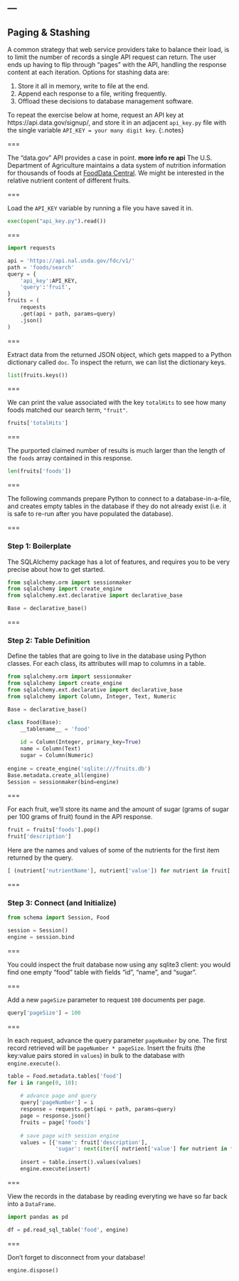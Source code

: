 ---
---

## Paging & Stashing

A common strategy that web service providers take to balance their
load, is to limit the number of records a single API request can
return. The user ends up having to flip through "pages" with the API,
handling the response content at each iteration. Options for stashing
data are:

1. Store it all in memory, write to file at the end.
1. Append each response to a file, writing frequently.
1. Offload these decisions to database management software.

To repeat the exercise below at home, request an API key at
https://api.data.gov/signup/, and store it in an adjacent `api_key.py`
file with the single variable `API_KEY = your many digit key`.
{:.notes}

===

The "data.gov" API provides a case in point. **more info re api** 
The U.S. Department of Agriculture maintains a data system of nutrition information 
for thousands of foods at [FoodData Central](https://fdc.nal.usda.gov/). We might
be interested in the relative nutrient content of different fruits.

===

Load the `API_KEY` variable by running a file you have saved it in.

```python
exec(open("api_key.py").read())
```

===

```python
import requests

api = 'https://api.nal.usda.gov/fdc/v1/'
path = 'foods/search'
query = {
    'api_key':API_KEY,
    'query':'fruit',
}
fruits = (
    requests
    .get(api + path, params=query)
    .json()
)
```

===

Extract data from the returned JSON object, which gets mapped to a
Python dictionary called `doc`. To inspect the return, we can list 
the dictionary keys.

```python
list(fruits.keys())
```

===

We can print the value associated with the key `totalHits` to see
how many foods matched our search term, `"fruit"`.

```python
fruits['totalHits']
```

===

The purported claimed number of results is much larger than the length
of the `foods` array contained in this response.

```python
len(fruits['foods'])
```

===

The following commands prepare Python to connect to a
database-in-a-file, and creates empty tables in the database if they
do not already exist (i.e. it is safe to re-run after you have
populated the database).

===

### Step 1: Boilerplate

The SQLAlchemy package has a lot of features, and
requires you to be very precise about how to get started.

```python
from sqlalchemy.orm import sessionmaker
from sqlalchemy import create_engine
from sqlalchemy.ext.declarative import declarative_base

Base = declarative_base()
```

===

### Step 2: Table Definition

Define the tables that are going to live in the database
using Python classes. For each class, its attributes
will map to columns in a table.

```python
from sqlalchemy.orm import sessionmaker
from sqlalchemy import create_engine
from sqlalchemy.ext.declarative import declarative_base
from sqlalchemy import Column, Integer, Text, Numeric

Base = declarative_base()

class Food(Base):
    __tablename__ = 'food'
    
    id = Column(Integer, primary_key=True)
    name = Column(Text)
    sugar = Column(Numeric)
    
engine = create_engine('sqlite:///fruits.db')
Base.metadata.create_all(engine)
Session = sessionmaker(bind=engine)
```

===

For each fruit, we'll store its name and the amount of sugar
(grams of sugar per 100 grams of fruit) found in the API response.

```python
fruit = fruits['foods'].pop()
fruit['description']
```

Here are the names and values of some of the nutrients for the first item returned by the query.

```python
[ (nutrient['nutrientName'], nutrient['value']) for nutrient in fruit['foodNutrients'][:9] ]
```
===

### Step 3: Connect (and Initialize)

```python
from schema import Session, Food

session = Session()
engine = session.bind
```

===

You could inspect the fruit database now using any sqlite3 client: you
would find one empty "food" table with fields "id", "name", and "sugar".

===

Add a new `pageSize` parameter to request `100` documents per page.


```python
query['pageSize'] = 100
```

===

In each request, advance the query parameter `pageNumber` by one. 
The first record retrieved will be `pageNumber * pageSize`. 
Insert the fruits (the key:value pairs stored in `values`) 
in bulk to the database with `engine.execute()`.

```python
table = Food.metadata.tables['food']
for i in range(0, 10):
    
    # advance page and query
    query['pageNumber'] = i 
    response = requests.get(api + path, params=query)
    page = response.json()
    fruits = page['foods']
    
    # save page with session engine
    values = [{'name': fruit['description'],
               'sugar': next(iter([ nutrient['value'] for nutrient in fruit['foodNutrients'] if nutrient['nutrientName'][0:5] == 'Sugar' ]), None) } for fruit in fruits]
               
    insert = table.insert().values(values)
    engine.execute(insert)
```

===

View the records in the database by reading
everyting we have so far back into a `DataFrame`.

```python
import pandas as pd

df = pd.read_sql_table('food', engine)
```

===

Don't forget to disconnect from your database!

```python
engine.dispose()
```
